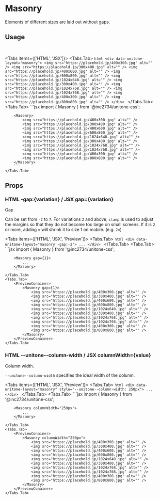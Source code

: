 
# Masonry

Elements of different sizes are laid out without gaps.

## Usage

<PreviewConainer>
	<Masonry>
		<img src="https://placehold.jp/400x300.jpg" alt="" />
		<img src="https://placehold.jp/300x400.jpg" alt="" />
		<img src="https://placehold.jp/400x600.jpg" alt="" />
		<img src="https://placehold.jp/600x800.jpg" alt="" />
		<img src="https://placehold.jp/1024x640.jpg" alt="" />
		<img src="https://placehold.jp/300x400.jpg" alt="" />
		<img src="https://placehold.jp/1024x768.jpg" alt="" />
		<img src="https://placehold.jp/1024x768.jpg" alt="" />
		<img src="https://placehold.jp/400x300.jpg" alt="" />
		<img src="https://placehold.jp/800x800.jpg" alt="" />
	</Masonry>
</PreviewConainer>

<Tabs items={['HTML', 'JSX']}>
	<Tabs.Tab>
		```html
		<div data-unitone-layout="masonry">
			<img src="https://placehold.jp/400x300.jpg" alt="" />
			<img src="https://placehold.jp/300x400.jpg" alt="" />
			<img src="https://placehold.jp/400x600.jpg" alt="" />
			<img src="https://placehold.jp/600x800.jpg" alt="" />
			<img src="https://placehold.jp/1024x640.jpg" alt="" />
			<img src="https://placehold.jp/300x400.jpg" alt="" />
			<img src="https://placehold.jp/1024x768.jpg" alt="" />
			<img src="https://placehold.jp/1024x768.jpg" alt="" />
			<img src="https://placehold.jp/400x300.jpg" alt="" />
			<img src="https://placehold.jp/800x800.jpg" alt="" />
		</div>
		```
	</Tabs.Tab>
	<Tabs.Tab>
		```jsx
		import { Masonry } from '@inc2734/unitone-css';

		<Masonry>
			<img src="https://placehold.jp/400x300.jpg" alt="" />
			<img src="https://placehold.jp/300x400.jpg" alt="" />
			<img src="https://placehold.jp/400x600.jpg" alt="" />
			<img src="https://placehold.jp/600x800.jpg" alt="" />
			<img src="https://placehold.jp/1024x640.jpg" alt="" />
			<img src="https://placehold.jp/300x400.jpg" alt="" />
			<img src="https://placehold.jp/1024x768.jpg" alt="" />
			<img src="https://placehold.jp/1024x768.jpg" alt="" />
			<img src="https://placehold.jp/400x300.jpg" alt="" />
			<img src="https://placehold.jp/800x800.jpg" alt="" />
		</Masonry>
		```
	</Tabs.Tab>
</Tabs>

## Props

### <Badge>HTML</Badge> -gap:\{variation\} / <Badge>JSX</Badge> gap=\{variation\}

Gap.

Can be set from `-2` to `7`. For variations `2` and above, `clamp` is used to adjust the margins so that they do not become too large on small screens. If it is `2` or more, adding `m` will shrink it to size 1 on mobile. (e.g. `2m`)

<Tabs items={['HTML', 'JSX', 'Preview']}>
	<Tabs.Tab>
		```html
		<div data-unitone-layout="masonry -gap:-2">
			...
		</div>
		```
	</Tabs.Tab>
	<Tabs.Tab>
		```jsx
		import { Masonry } from '@inc2734/unitone-css';

		<Masonry gap={1}>
			...
		</Masonry>
		```
	</Tabs.Tab>
	<Tabs.Tab>
		<PreviewConainer>
			<Masonry gap={1}>
				<img src="https://placehold.jp/400x300.jpg" alt="" />
				<img src="https://placehold.jp/300x400.jpg" alt="" />
				<img src="https://placehold.jp/400x600.jpg" alt="" />
				<img src="https://placehold.jp/600x800.jpg" alt="" />
				<img src="https://placehold.jp/1024x640.jpg" alt="" />
				<img src="https://placehold.jp/300x400.jpg" alt="" />
				<img src="https://placehold.jp/1024x768.jpg" alt="" />
				<img src="https://placehold.jp/1024x768.jpg" alt="" />
				<img src="https://placehold.jp/400x300.jpg" alt="" />
				<img src="https://placehold.jp/800x800.jpg" alt="" />
			</Masonry>
		</PreviewConainer>
	</Tabs.Tab>
</Tabs>

### <Badge>HTML</Badge> --unitone--column-width / <Badge>JSX</Badge> columnWidth=\{value\}

Column width.

`--unitone--column-width` specifies the ideal width of the column.

<Tabs items={['HTML', 'JSX', 'Preview']}>
	<Tabs.Tab>
		```html
		<div data-unitone-layout="masonry" style="--unitone--column-width: 250px">
			...
		</div>
		```
	</Tabs.Tab>
	<Tabs.Tab>
		```jsx
		import { Masonry } from '@inc2734/unitone-css';

		<Masonry columnWidth="250px">
			...
		</Masonry>
		```
	</Tabs.Tab>
	<Tabs.Tab>
		<PreviewConainer>
			<Masonry columnWidth="250px">
				<img src="https://placehold.jp/400x300.jpg" alt="" />
				<img src="https://placehold.jp/300x400.jpg" alt="" />
				<img src="https://placehold.jp/400x600.jpg" alt="" />
				<img src="https://placehold.jp/600x800.jpg" alt="" />
				<img src="https://placehold.jp/1024x640.jpg" alt="" />
				<img src="https://placehold.jp/300x400.jpg" alt="" />
				<img src="https://placehold.jp/1024x768.jpg" alt="" />
				<img src="https://placehold.jp/1024x768.jpg" alt="" />
				<img src="https://placehold.jp/400x300.jpg" alt="" />
				<img src="https://placehold.jp/800x800.jpg" alt="" />
			</Masonry>
		</PreviewConainer>
	</Tabs.Tab>
</Tabs>
